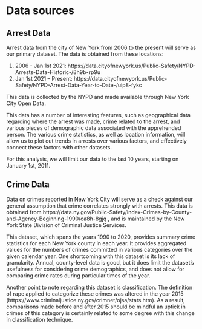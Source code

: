 # Data sources

## Arrest Data

Arrest data from the city of New York from 2006 to the present will serve as our primary dataset. The data is obtained from these locations:

1. 2006 - Jan 1st 2021: https://data.cityofnewyork.us/Public-Safety/NYPD-Arrests-Data-Historic-/8h9b-rp9u 
2. Jan 1st 2021 – Present: https://data.cityofnewyork.us/Public-Safety/NYPD-Arrest-Data-Year-to-Date-/uip8-fykc 

This data is collected by the NYPD and made available through New York City Open Data.

This data has a number of interesting features, such as geographical data regarding where the arrest was made, crime related to the arrest, and various pieces of demographic data associated with the apprehended person. The various crime statistics, as well as location information, will allow us to plot out trends in arrests over various factors, and effectively connect these factors with other datasets.

For this analysis, we will limit our data to the last 10 years, starting on January 1st, 2011.

## Crime Data

Data on crimes reported in New York City will serve as a check against our general assumption that crime correlates strongly with arrests. This data is obtained from https://data.ny.gov/Public-Safety/Index-Crimes-by-County-and-Agency-Beginning-1990/ca8h-8gjq , and is maintained by the New York State Division of Criminal Justice Services.

This dataset, which spans the years 1990 to 2020, provides summary crime statistics for each New York county in each year. It provides aggregated values for the numbers of crimes committed in various categories over the given calendar year. One shortcoming with this dataset is its lack of granularity. Annual, county-level data is good, but it does limit the dataset's usefulness for considering crime demographics, and does not allow for comparing crime rates during particular times of the year.

Another point to note regarding this dataset is classification. The definition of rape applied to categorize these crimes was altered in the year 2015 (https://www.criminaljustice.ny.gov/crimnet/ojsa/stats.htm). As a result, comparisons made before and after 2015 should be mindful an uptick in crimes of this category is certainly related to some degree with this change in classification technique.